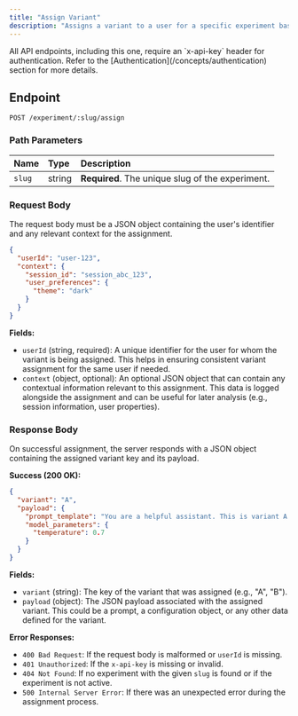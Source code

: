```yaml
---
title: "Assign Variant"
description: "Assigns a variant to a user for a specific experiment based on the configured traffic distribution. This endpoint helps in dynamically routing users to different agent variants."
---
```



<Note>
  All API endpoints, including this one, require an `x-api-key` header for authentication.
  Refer to the [Authentication](/concepts/authentication) section for more details.
</Note>

## Endpoint

`POST /experiment/:slug/assign`

### Path Parameters

| Name   | Type   | Description                                      |
| :----- | :----- | :----------------------------------------------- |
| `slug` | string | **Required**. The unique slug of the experiment. |

### Request Body

The request body must be a JSON object containing the user's identifier and any relevant context for the assignment.

```json
{
  "userId": "user-123",
  "context": {
    "session_id": "session_abc_123",
    "user_preferences": {
      "theme": "dark"
    }
  }
}
```

**Fields:**

- `userId` (string, required): A unique identifier for the user for whom the variant is being assigned. This helps in ensuring consistent variant assignment for the same user if needed.
- `context` (object, optional): An optional JSON object that can contain any contextual information relevant to this assignment. This data is logged alongside the assignment and can be useful for later analysis (e.g., session information, user properties).

### Response Body

On successful assignment, the server responds with a JSON object containing the assigned variant key and its payload.

**Success (200 OK):**

```json
{
  "variant": "A",
  "payload": {
    "prompt_template": "You are a helpful assistant. This is variant A.",
    "model_parameters": {
      "temperature": 0.7
    }
  }
}
```

**Fields:**

- `variant` (string): The key of the variant that was assigned (e.g., "A", "B").
- `payload` (object): The JSON payload associated with the assigned variant. This could be a prompt, a configuration object, or any other data defined for the variant.

**Error Responses:**

- `400 Bad Request`: If the request body is malformed or `userId` is missing.
- `401 Unauthorized`: If the `x-api-key` is missing or invalid.
- `404 Not Found`: If no experiment with the given `slug` is found or if the experiment is not active.
- `500 Internal Server Error`: If there was an unexpected error during the assignment process.